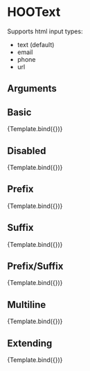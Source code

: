 
<Meta title="Components/Inputs/HOOText" component={HOOText} />

# HOOText

Supports html input types:

- text (default)
- email
- phone
- url

## Arguments

<ArgsTable of={HOOText} />


## Basic
<Canvas>
  <Story 
    name="Basic"
    args = { 
      { value: "Default Value" }
    }>
    {Template.bind({})}
  </Story>
</Canvas>

## Disabled
<Canvas>
  <Story 
    name="Disabled"
    args = { 
      { value: "Default Value", disabled: true }
    }>
    {Template.bind({})}
  </Story>
</Canvas>

## Prefix
<Canvas>
  <Story 
    name="Prefix"
    args = { 
      { value: "Default Value", inputPrefix: "https://" }
    }>
    {Template.bind({})}
  </Story>
</Canvas>

## Suffix
<Canvas>
  <Story 
    name="Suffix"
    args = { 
      { value: "Default Value", inputSuffix: ".com" }
    }>
    {Template.bind({})}
  </Story>
</Canvas>

## Prefix/Suffix
<Canvas>
  <Story 
    name="Prefix/Suffix"
    args = { 
      { value: "Default Value", inputPrefix: "https://", inputSuffix: ".com" }
    }>
    {Template.bind({})}
  </Story>
</Canvas>

## Multiline
<Canvas>
  <Story 
    name="Multiline"
    args = { 
      { value: "Default Value", multiline: 5 }
    }>
    {Template.bind({})}
  </Story>
</Canvas>

## Extending
<Canvas>
  <Story 
    name="Extending"
    args = { 
     { value: "Default Value", rootElementAttributes: { style: { backgroundColor: "pink" } }}
    }>
    {Template.bind({})}
  </Story>
</Canvas>
